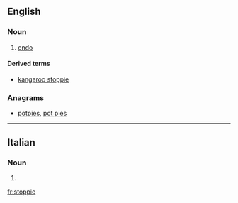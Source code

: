 ==English==

===Noun===
{{en-noun}}

# {{label|en|cycling}} [[endo]]

====Derived terms====
* [[kangaroo stoppie]]

===Anagrams===
* [[potpies#English|potpies]], [[pot pies#English|pot pies]]

----

==Italian==

===Noun===
{{head|it|noun plural form|g=f}}

# {{plural of|stoppia|lang=it}}

[[fr:stoppie]]